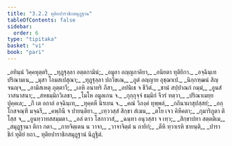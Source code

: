 ```yaml
---
title: "3.2.2 ทุติยปาราชิกสมุฏฺฐาน"
tableOfContents: false
sidebar:
  order: 6
type: "tipitaka"
basket: "vi"
book: "pari"
---
```



<DynamicBreadcrumb />

<Division number="259" book="pari">

<Paragraph number="1093" type="verses" book="pari">
_อทินฺนํ วิคฺคหุตฺตริ,_  
_ทุฏฺฐุลฺลา อตฺตกามินํ;_  
_อมูลา อญฺญภาคิยา,_  
_อนิยตา ทุติยิกา._  

</Paragraph>

<Paragraph number="1094" type="verses" book="pari">
_อจฺฉินฺเท ปริณามเน,_  
_มุสา โอมสเปสุณา;_  
_ทุฏฺฐุลฺลา ปถวีขเณ,_  
_ภูตํ อญฺญาย อุชฺฌาเป._  

</Paragraph>

<Paragraph number="1095" type="verses" book="pari">
_นิกฺกฑฺฒนํ สิญฺจนญฺจ,_  
_อามิสเหตุ ภุตฺตาวี;_  
_เอหิ อนาทริ ภึสา,_  
_อปนิเธ จ ชีวิตํ._  

</Paragraph>

<Paragraph number="1096" type="verses" book="pari">
_ชานํ สปฺปาณกํ กมฺมํ,_  
_อูนสํวาสนาสนา;_  
_สหธมฺมิกวิเลขา,_  
_โมโห อมูลเกน จ._  

</Paragraph>

<Paragraph number="1097" type="verses" book="pari">
_กุกฺกุจฺจํ ธมฺมิกํ จีวรํ ทตฺวา,_  
_ปริณาเมยฺย ปุคฺคเล;_  
_กึ เต อกาลํ อจฺฉินฺเท,_  
_ทุคฺคหี นิรเยน จ._  

</Paragraph>

<Paragraph number="1098" type="verses" book="pari">
_คณํ วิภงฺคํ ทุพฺพลํ,_  
_กถินาผาสุปสฺสยํ;_  
_อกฺโกสจณฺฑี มจฺฉรี,_  
_คพฺภินี จ ปายนฺติยา._  

</Paragraph>

<Paragraph number="1099" type="verses" book="pari">
_เทฺววสฺสํ สิกฺขา สํเฆน,_  
_ตโย เจว คิหีคตา;_  
_กุมาริภูตา ติโสฺส จ,_  
_อูนทฺวาทสสมฺมตา._  

</Paragraph>

<Paragraph number="1100" type="verses" book="pari">
_อลํ ตาว โสกาวาสํ,_  
_ฉนฺทา อนุวสฺสา จ เทฺว;_  
_สิกฺขาปทา สตฺตติเม,_  
_สมุฏฺฐานา ติกา กตา._  

</Paragraph>

<Paragraph number="1101" type="verses" book="pari">
_กายจิตฺเตน น วาจา,_  
_วาจาจิตฺตํ น กายิกํ;_  
_ตีหิ ทฺวาเรหิ ชายนฺติ,_  
_ปาราชิกํ ทุติยํ ยถา._  


</Paragraph>
</Division>

<Paragraph number="1102" type="center" book="pari">
ทุติยปาราชิกสมุฏฺฐานํ นิฏฺฐิตํ.
</Paragraph>